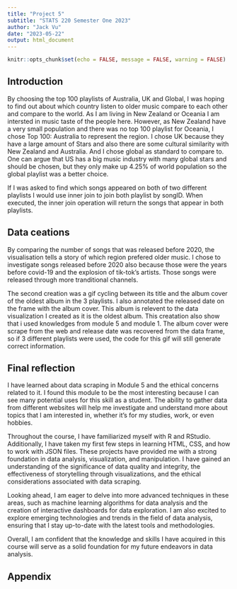 ---
title: "Project 5"
subtitle: "STATS 220 Semester One 2023"
author: "Jack Vu"
date: "2023-05-22"
output: html_document
---

```{r setup, include=FALSE}
knitr::opts_chunk$set(echo = FALSE, message = FALSE, warning = FALSE)
```

## Introduction

By choosing the top 100 playlists of Australia, UK and Global, I was hoping to find out about which country listen to older music compare to each other and compare to the world. As I am living in New Zealand or Oceania I am intersted in music taste of the people here. However, as New Zealand have a very small population and there was no top 100 playlist for Oceania, I chose Top 100: Australia to represent the region. I chose UK because they have a large amount of Stars and also there are some cultural similarity with New Zealand and Australia. And I chose global as standard to compare to. One can argue that US has a big music industry with many global stars and should be chosen, but they only make up 4.25% of world population so the global playlist was a better choice. 

If I was asked to find which songs appeared on both of two different playlists I would use inner join to join both playlist by songID. When executed, the inner join operation will return the songs that appear in both playlists.

## Data ceations

By comparing the number of songs that was released before 2020, the visualisation tells a story of which region prefered older music. I chose to investigate songs released before 2020 also because those were the years before covid-19 and the explosion of tik-tok's artists. Those songs were released through more tranditional channels. 

The second creation was a gif cycling between its title and the album cover of the oldest album in the 3 playlists. I also annotated the released date on the frame with the album cover. This album is relevent to the data visualization I created as it is the oldest album. This creatation also show that i used knowledges from module 5 and module 1. The album cover were scrape from the web and release date was recovered from the data frame, so if 3 different playlists were used, the code for this gif will still generate correct information.

## Final reflection

I have learned about data scraping in Module 5 and the ethical concerns related to it. I found this module to be the most interesting because I can see many potential uses for this skill as a student. The ability to gather data from different websites will help me investigate and understand more about topics that I am interested in, whether it's for my studies, work, or even hobbies.

Throughout the course, I have familiarized myself with R and RStudio. Additionally, I have taken my first few steps in learning HTML, CSS, and how to work with JSON files. These projects have provided me with a strong foundation in data analysis, visualization, and manipulation. I have gained an understanding of the significance of data quality and integrity, the effectiveness of storytelling through visualizations, and the ethical considerations associated with data scraping.

Looking ahead, I am eager to delve into more advanced techniques in these areas, such as machine learning algorithms for data analysis and the creation of interactive dashboards for data exploration. I am also excited to explore emerging technologies and trends in the field of data analysis, ensuring that I stay up-to-date with the latest tools and methodologies.

Overall, I am confident that the knowledge and skills I have acquired in this course will serve as a solid foundation for my future endeavors in data analysis.

## Appendix
```{r file='song_web.R', eval=FALSE, echo=TRUE}

```
```{r file='album_web.R', eval=FALSE, echo=TRUE}

```
```{r file='data_creativity.R', eval=FALSE, echo=TRUE}

```



